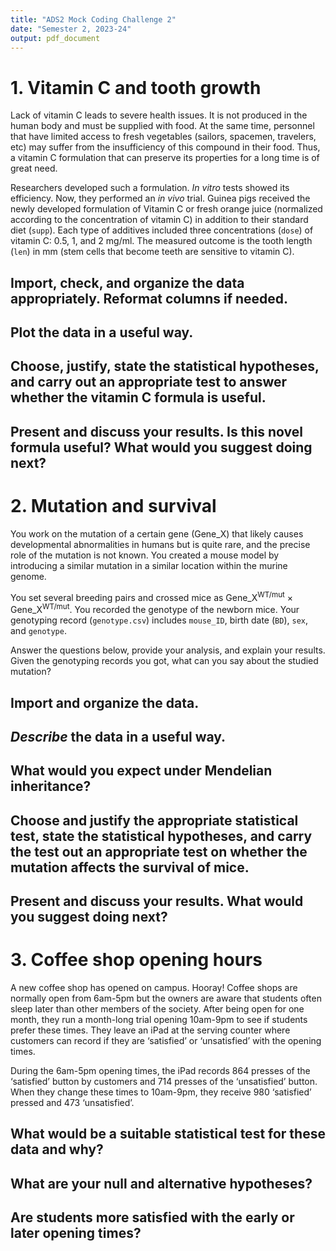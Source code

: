 ```yaml
---
title: "ADS2 Mock Coding Challenge 2"
date: "Semester 2, 2023-24"
output: pdf_document
---
```


# 1. Vitamin C and tooth growth

Lack of vitamin C leads to severe health issues. It is not produced in the human body and must be supplied with food. At the same time, personnel that have limited access to fresh vegetables (sailors, spacemen, travelers, etc) may suffer from the insufficiency of this compound in their food. Thus, a vitamin C formulation that can preserve its properties for a long time is of great need.

Researchers developed such a formulation. *In vitro* tests showed its efficiency. Now, they performed an *in vivo* trial. Guinea pigs received the newly developed formulation of Vitamin C or fresh orange juice (normalized according to the concentration of vitamin C) in addition to their standard diet (`supp`). Each type of additives included three concentrations (`dose`) of vitamin C: 0.5, 1, and 2 mg/ml. The measured outcome is the tooth length (`len`) in mm (stem cells that become teeth are sensitive to vitamin C).

## Import, check, and organize the data appropriately. Reformat columns if needed.

## Plot the data in a useful way.

## Choose, justify, state the statistical hypotheses, and carry out an appropriate test to answer whether the vitamin C formula is useful.

## Present and discuss your results. Is this novel formula useful? What would you suggest doing next?

\newpage

# 2. Mutation and survival

You work on the mutation of a certain gene (Gene_X) that likely causes developmental abnormalities in humans but is quite rare, and the precise role of the mutation is not known. You created a mouse model by introducing a similar mutation in a similar location within the murine genome.

You set several breeding pairs and crossed mice as Gene_X^WT/mut^ $\times$ Gene_X^WT/mut^. You recorded the genotype of the newborn mice. Your genotyping record (`genotype.csv`) includes `mouse_ID`, birth date (`BD`), `sex`, and `genotype`.

Answer the questions below, provide your analysis, and explain your results. Given the genotyping records you got, what can you say about the studied mutation?

## Import and organize the data.

## *Describe* the data in a useful way.

## What would you expect under Mendelian inheritance?

## Choose and justify the appropriate statistical test, state the statistical hypotheses, and carry the test out an appropriate test on whether the mutation affects the survival of mice.

## Present and discuss your results. What would you suggest doing next?

\newpage

# 3. Coffee shop opening hours

A new coffee shop has opened on campus. Hooray! Coffee shops are normally open from 6am-5pm but the owners are aware that students often sleep later than other members of the society. After being open for one month, they run a month-long trial opening 10am-9pm to see if students prefer these times. They leave an iPad at the serving counter where customers can record if they are 'satisfied' or 'unsatisfied' with the opening times.

During the 6am-5pm opening times, the iPad records 864 presses of the 'satisfied' button by customers and 714 presses of the 'unsatisfied' button. When they change these times to 10am-9pm, they receive 980 'satisfied' pressed and 473 'unsatisfied'.

## What would be a suitable statistical test for these data and why?

## What are your null and alternative hypotheses?

## Are students more satisfied with the early or later opening times?
